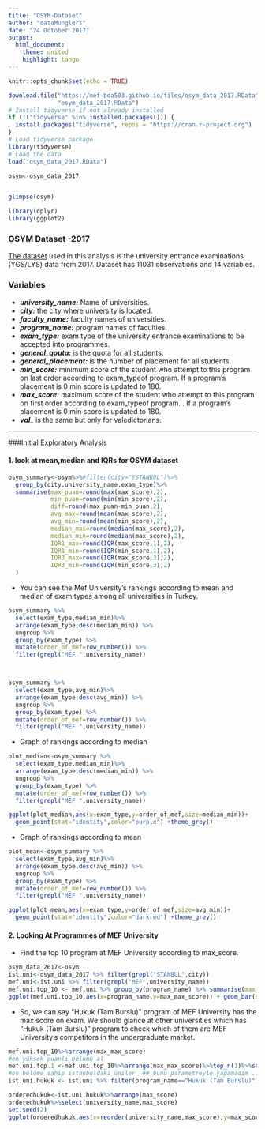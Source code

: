 ---
title: "OSYM-Dataset"
author: "dataMunglers"
date: "24 October 2017"
output:
  html_document:
    theme: united
    highlight: tango
---

```{r setup, include=FALSE}
knitr::opts_chunk$set(echo = TRUE)

```



```{r eval=TRUE,echo=FALSE,include=FALSE}



download.file("https://mef-bda503.github.io/files/osym_data_2017.RData", 
              "osym_data_2017.RData")
# Install tidyverse if not already installed
if (!("tidyverse" %in% installed.packages())) {
  install.packages("tidyverse", repos = "https://cran.r-project.org")
}
# Load tidyverse package
library(tidyverse)
# Load the data
load("osym_data_2017.RData")

osym<-osym_data_2017


glimpse(osym)

library(dplyr)
library(ggplot2)
```
### OSYM Dataset -2017
[The dataset](https://mef-bda503.github.io/files/osym_data_2017.RData) used in this analysis is the university entrance examinations (YGS/LYS) data from 2017. Dataset has 11031 observations and 14 variables.

### Variables
+ ***university_name:*** Name of universities.
+ ***city:*** the city where university is located.
+ ***faculty_name:*** faculty names of universities.
+ ***program_name:*** program names of faculties.
+ ***exam_type:*** exam type of the university entrance examinations to be accepted into programmes.
+ ***general_qouta:*** is the quota for all students.
+ ***general_placement:***  is the number of placement for all students.
+ ***min_score:*** minimum score of the student who attempt to this program on last order according to exam_typeof program. If a program’s placement is 0 min score is updated to 180.
+ ***max_score:*** maximum score of the student who attempt to this program on first order according to exam_typeof program. . If a program’s placement is 0 min score is updated to 180.
+ ***val_*** is the same but only for valedictorians.

*************

###Initial Exploratory Analysis

#### 1. look at mean,median and IQRs for OSYM dataset

```{r}

osym_summary<-osym%>%#filter(city="ÝSTANBUL")%>%
  group_by(city,university_name,exam_type)%>%
  summarise(max_puan=round(max(max_score),2),
            min_puan=round(min(min_score),2),
            diff=round(max_puan-min_puan,2),
            avg_max=round(mean(max_score),2),
            avg_min=round(mean(min_score),2),
            median_max=round(median(max_score),2),
            median_min=round(median(max_score),2),
            IQR1_max=round(IQR(max_score,1),2),
            IQR1_min=round(IQR(min_score,1),2),
            IQR3_max=round(IQR(max_score,3),2),
            IQR3_min=round(IQR(min_score,3),2)
  )

```

* You can see the Mef University's rankings according to mean and median of exam types among all universities in Turkey. 


```{r}

osym_summary %>% 
  select(exam_type,median_min)%>% 
  arrange(exam_type,desc(median_min)) %>% 
  ungroup %>% 
  group_by(exam_type) %>% 
  mutate(order_of_mef=row_number()) %>% 
  filter(grepl("MEF ",university_name))



osym_summary %>% 
  select(exam_type,avg_min)%>% 
  arrange(exam_type,desc(avg_min)) %>% 
  ungroup %>% 
  group_by(exam_type) %>% 
  mutate(order_of_mef=row_number()) %>% 
  filter(grepl("MEF ",university_name))

```
* Graph of rankings according to median

```{r}

plot_median<-osym_summary %>% 
  select(exam_type,median_min)%>% 
  arrange(exam_type,desc(median_min)) %>% 
  ungroup %>% 
  group_by(exam_type) %>% 
  mutate(order_of_mef=row_number()) %>% 
  filter(grepl("MEF ",university_name))

ggplot(plot_median,aes(x=exam_type,y=order_of_mef,size=median_min))+
  geom_point(stat="identity",color="purple") +theme_grey()

```
* Graph of rankings according to mean

```{r}

plot_mean<-osym_summary %>% 
  select(exam_type,avg_min)%>% 
  arrange(exam_type,desc(avg_min)) %>% 
  ungroup %>% 
  group_by(exam_type) %>% 
  mutate(order_of_mef=row_number()) %>% 
  filter(grepl("MEF ",university_name))

ggplot(plot_mean,aes(x=exam_type,y=order_of_mef,size=avg_min))+
  geom_point(stat="identity",color="darkred") +theme_grey()


```

#### 2. Looking At Programmes of MEF University

 + Find the top 10 program at MEF University according to max_score. 

```{r}
osym_data_2017<-osym
ist.uni<-osym_data_2017 %>% filter(grepl("STANBUL",city))
mef.uni<-ist.uni %>% filter(grepl("MEF",university_name))
mef.uni.top_10 <- mef.uni %>% group_by(program_name) %>% summarise(max_max_score=max(max_score)) %>% top_n(10)
ggplot(mef.uni.top_10,aes(x=program_name,y=max_max_score)) + geom_bar(stat="identity",fill="tomato",width = 0.9) + theme_minimal() +  coord_flip() +theme(axis.text = element_text(angle = 15)) + xlab("Programmes") + ylab("Max_Score") + ggtitle("MEF UNIVERSITY TOP 10 PROGRAM")

```

+ So, we can say "Hukuk (Tam Burslu)" program of MEF University has the max score on exam. We should glance at other universities which has "Hukuk (Tam Burslu)" program to check which of them are MEF University's competitors in the undergraduate market.
```{r,echo=FALSE,results="hide",include=FALSE}
mef.uni.top_10%>%arrange(max_max_score)
#en yüksek puanlı bölümü al
mef.uni.top.1 <-mef.uni.top_10%>%arrange(max_max_score)%>%top_n(1)%>%select(program_name)
#bu bölüme sahip istanbuldaki üniler  ## bunu parametreyle yapamadım ... :( filter'a parametre verme.?
ist.uni.hukuk <- ist.uni %>% filter(program_name=="Hukuk (Tam Burslu)")
```


```{r}
orderedhukuk<-ist.uni.hukuk%>%arrange(max_score)
orderedhukuk%>%select(university_name,max_score)
set.seed(2)
ggplot(orderedhukuk,aes(x=reorder(university_name,max_score),y=max_score,label=max_score)) + geom_bar(stat="identity",fill="darkblue",width = 0.6)  +  coord_flip() + theme_minimal()   +  scale_y_continuous(limits = c(0,600)) + xlab("Max Score") + ylab("University") + ggtitle("Hukuk (Tam Burslu) Program In Universities") 

```

